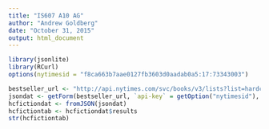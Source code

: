 ```yaml
---
title: "IS607 A10 AG"
author: "Andrew Goldberg"
date: "October 31, 2015"
output: html_document
---
```


```r
library(jsonlite)
library(RCurl)
options(nytimesid = "f8ca663b7aae0127fb3603d0aadab0a5:17:73343003")

bestseller_url <- "http://api.nytimes.com/svc/books/v3/lists?list=hardcover-fiction&weeks-on-list=2"
jsondat <- getForm(bestseller_url, `api-key` = getOption("nytimesid"), .opts=list(crlf = TRUE))
hcfictiondat <- fromJSON(jsondat)
hcfictiontab <- hcfictiondat$results
str(hcfictiontab)
```
